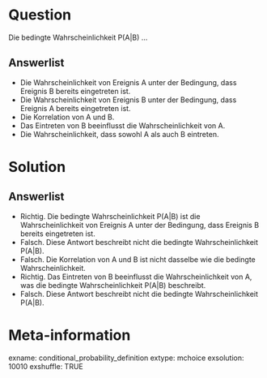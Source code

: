 Question 
======== 

Die bedingte Wahrscheinlichkeit P(A|B) ...

Answerlist
----------

* Die Wahrscheinlichkeit von Ereignis A unter der Bedingung, dass Ereignis B bereits eingetreten ist.
* Die Wahrscheinlichkeit von Ereignis B unter der Bedingung, dass Ereignis A bereits eingetreten ist.
* Die Korrelation von A und B.
* Das Eintreten von B beeinflusst die Wahrscheinlichkeit von A.
* Die Wahrscheinlichkeit, dass sowohl A als auch B eintreten.

Solution
========

Answerlist
----------

* Richtig. Die bedingte Wahrscheinlichkeit P(A|B) ist die Wahrscheinlichkeit von Ereignis A unter der Bedingung, dass Ereignis B bereits eingetreten ist.
* Falsch. Diese Antwort beschreibt nicht die bedingte Wahrscheinlichkeit P(A|B).
* Falsch. Die Korrelation von A und B ist nicht dasselbe wie die bedingte Wahrscheinlichkeit.
* Richtig. Das Eintreten von B beeinflusst die Wahrscheinlichkeit von A, was die bedingte Wahrscheinlichkeit P(A|B) beschreibt.
* Falsch. Diese Antwort beschreibt nicht die bedingte Wahrscheinlichkeit P(A|B).

Meta-information
================
exname: conditional_probability_definition
extype: mchoice 
exsolution: 10010
exshuffle: TRUE
